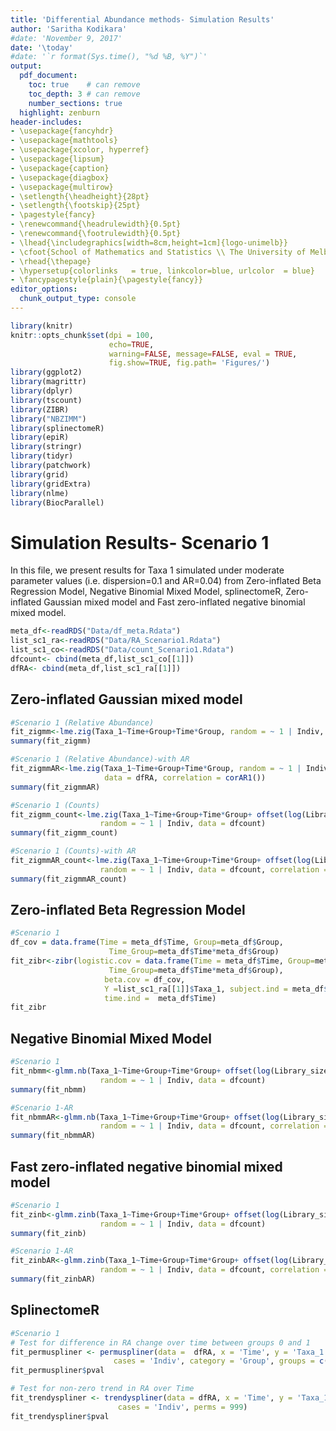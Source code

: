 ```yaml
---
title: 'Differential Abundance methods- Simulation Results'
author: 'Saritha Kodikara'
#date: 'November 9, 2017'
date: '\today'
#date: '`r format(Sys.time(), "%d %B, %Y")`'
output:
  pdf_document:
    toc: true    # can remove
    toc_depth: 3 # can remove
    number_sections: true
  highlight: zenburn
header-includes:
- \usepackage{fancyhdr}
- \usepackage{mathtools}
- \usepackage{xcolor, hyperref}
- \usepackage{lipsum}
- \usepackage{caption}
- \usepackage{diagbox}
- \usepackage{multirow}
- \setlength{\headheight}{28pt}
- \setlength{\footskip}{25pt}
- \pagestyle{fancy}
- \renewcommand{\headrulewidth}{0.5pt}
- \renewcommand{\footrulewidth}{0.5pt}
- \lhead{\includegraphics[width=8cm,height=1cm]{logo-unimelb}}
- \cfoot{School of Mathematics and Statistics \\ The University of Melbourne}
- \rhead{\thepage}
- \hypersetup{colorlinks   = true, linkcolor=blue, urlcolor  = blue}
- \fancypagestyle{plain}{\pagestyle{fancy}}
editor_options: 
  chunk_output_type: console
---
```


```r
library(knitr)
knitr::opts_chunk$set(dpi = 100, 
                      echo=TRUE, 
                      warning=FALSE, message=FALSE, eval = TRUE,
                      fig.show=TRUE, fig.path= 'Figures/')
library(ggplot2)
library(magrittr)
library(dplyr)
library(tscount)
library(ZIBR)
library("NBZIMM")
library(splinectomeR)
library(epiR)
library(stringr)
library(tidyr)
library(patchwork)
library(grid)
library(gridExtra)
library(nlme)
library(BiocParallel)
```


<!-- Start your report from here. -->
# Simulation Results- Scenario 1 

In this file, we present results for Taxa 1 simulated under moderate parameter values (i.e. dispersion=0.1 and AR=0.04) from Zero-inflated Beta Regression Model, Negative Binomial Mixed Model, splinectomeR, Zero-inflated Gaussian mixed model and Fast zero-inflated negative binomial mixed model.

```r
meta_df<-readRDS("Data/df_meta.Rdata")
list_sc1_ra<-readRDS("Data/RA_Scenario1.Rdata")
list_sc1_co<-readRDS("Data/count_Scenario1.Rdata")
dfcount<- cbind(meta_df,list_sc1_co[[1]])
dfRA<- cbind(meta_df,list_sc1_ra[[1]])
```


## Zero-inflated Gaussian mixed model

```r
#Scenario 1 (Relative Abundance)
fit_zigmm<-lme.zig(Taxa_1~Time+Group+Time*Group, random = ~ 1 | Indiv, data = dfRA)
summary(fit_zigmm)

#Scenario 1 (Relative Abundance)-with AR
fit_zigmmAR<-lme.zig(Taxa_1~Time+Group+Time*Group, random = ~ 1 | Indiv, 
                     data = dfRA, correlation = corAR1())
summary(fit_zigmmAR)

#Scenario 1 (Counts)
fit_zigmm_count<-lme.zig(Taxa_1~Time+Group+Time*Group+ offset(log(Library_size)),
                    random = ~ 1 | Indiv, data = dfcount)
summary(fit_zigmm_count)

#Scenario 1 (Counts)-with AR
fit_zigmmAR_count<-lme.zig(Taxa_1~Time+Group+Time*Group+ offset(log(Library_size)),
                    random = ~ 1 | Indiv, data = dfcount, correlation = corAR1())
summary(fit_zigmmAR_count)
```

## Zero-inflated Beta Regression Model

```r
#Scenario 1
df_cov = data.frame(Time = meta_df$Time, Group=meta_df$Group, 
                      Time_Group=meta_df$Time*meta_df$Group)
fit_zibr<-zibr(logistic.cov = data.frame(Time = meta_df$Time, Group=meta_df$Group, 
                      Time_Group=meta_df$Time*meta_df$Group), 
                     beta.cov = df_cov, 
                     Y =list_sc1_ra[[1]]$Taxa_1, subject.ind = meta_df$Indiv,
                     time.ind =  meta_df$Time)
fit_zibr
```

## Negative Binomial Mixed Model

```r
#Scenario 1
fit_nbmm<-glmm.nb(Taxa_1~Time+Group+Time*Group+ offset(log(Library_size)),
                    random = ~ 1 | Indiv, data = dfcount)
summary(fit_nbmm)

#Scenario 1-AR
fit_nbmmAR<-glmm.nb(Taxa_1~Time+Group+Time*Group+ offset(log(Library_size)),
                    random = ~ 1 | Indiv, data = dfcount, correlation = corAR1())
summary(fit_nbmmAR)
```

## Fast zero-inflated negative binomial mixed model

```r
#Scenario 1
fit_zinb<-glmm.zinb(Taxa_1~Time+Group+Time*Group+ offset(log(Library_size)),
                    random = ~ 1 | Indiv, data = dfcount)
summary(fit_zinb)

#Scenario 1-AR
fit_zinbAR<-glmm.zinb(Taxa_1~Time+Group+Time*Group+ offset(log(Library_size)),
                    random = ~ 1 | Indiv, data = dfcount, correlation = corAR1())
summary(fit_zinbAR)

```

## SplinectomeR

```r

#Scenario 1
# Test for difference in RA change over time between groups 0 and 1
fit_permuspliner <- permuspliner(data =  dfRA, x = 'Time', y = 'Taxa_1',
                       cases = 'Indiv', category = 'Group', groups = c('0','1'))
fit_permuspliner$pval

# Test for non-zero trend in RA over Time
fit_trendyspliner <- trendyspliner(data = dfRA, x = 'Time', y = 'Taxa_1',
                        cases = 'Indiv', perms = 999)
fit_trendyspliner$pval
```


